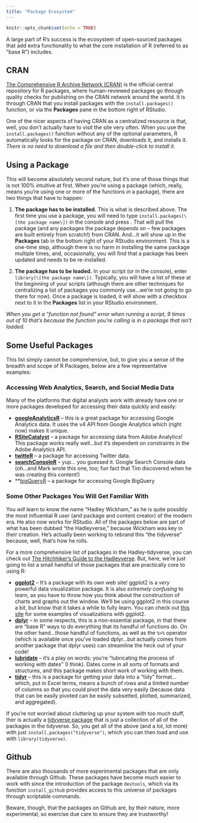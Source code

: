 ```yaml
---
title: "Package Ecosystem"
---
```


```r
knitr::opts_chunk$set(echo = TRUE)
```

A large part of R's success is the ecosystem of open-sourced packages that add extra functionality to what the core installation of R (referred to as "base R") includes.

## CRAN

[The Comprehensive R Archive Network (CRAN)](https://cran.r-project.org/) is the official central repository for R packages, where human-reviewed packages go through quality checks for publishing on the CRAN network around the world. It is through CRAN that you install packages with the `install.packages()` function, or via the **Packages** pane in the bottom right of RStudio.

One of the nicer aspects of having CRAN as a centralized resource is that, well, you don't actually have to visit the site very often. When you use the `install.packages()` function without any of the optional parameters, R automatically looks for the package on CRAN, downloads it, and installs it. _There is no need to download a file and then double-click to install it._

## Using a Package

This will become absolutely second nature, but it's one of those things that is not 100% intuitive at first. When you're using a package (which, really, means you're using one or more of the functions _in_ a package), there are two things that have to happen:

1. **The package has to be installed.** This is what is described above. The first time you use a package, you will need to type `install.packages(\[the package name\])` in the console and press <Enter>. That will pull the package (and any packages the package depends on -- few packages are built entirely from scratch!) from CRAN. And...it will show up in the **Packages** tab in the bottom right of your RStudio environment. This is a one-time step, although there is no harm in installing the same package multiple times, and, occasionally, you will find that a package has been updated and needs to be re-installed.

2. **The package has to be loaded.** In your script (or in the console), enter `library(\[the package name\])`. Typically, you will have a list of these at the beginning of your scripts (although there are other techniques for centralizing a list of packages you commonly use...we're not going to go there for now). Once a package is loaded, it will show with a checkbox next to it in the **Packages** list in your RStudio environment.

_When you get a "function not found" error when running a script, 9 times out of 10 that's because the function you're calling is in a package that isn't loaded._

## Some Useful Packages

This list simply cannot be comprehensive, but, to give you a sense of the breadth and scope of R Packages, below are a few representative examples:

### Accessing Web Analytics, Search, and Social Media Data

Many of the platforms that digital analysts work with already have one or more packages developed for accessing their data quickly and easily:

* **[googleAnalyticsR](http://code.markedmondson.me/googleAnalyticsR/)** -- this is a great package for accessing Google Analytics data. It uses the v4 API from Google Analytics which (right now) makes it unique.
* **[RSiteCatalyst](http://randyzwitch.com/rsitecatalyst/)** -- a package for accessing data from Adobe Analytics! This package works really well...but it's dependent on constraints in the Adobe Analytics API.
* **[twitteR](https://cran.r-project.org/web/packages/twitteR/twitteR.pdf)** -- a package for accessing Twitter data.
* **[searchConsoleR](http://code.markedmondson.me/searchConsoleR/)** -- yup... you guessed it. Google Search Console data (oh...and Mark wrote this one, too; fun fact that Tim discovered when he was creating this content!)
* **[bigQueryR](http://code.markedmondson.me/bigQueryR/) -- a package for accessing Google BigQuery

### Some Other Packages You Will Get Familiar With
You _will_ learn to know the name "Hadley Wickham," as he is quite possibly the most influential R user (and package and content creator) of the modern era. He also now works for RStudio. All of the packages below are part of what has been dubbed "the Hadleyverse," because Wickham was key in their creation. He's actually been working to rebrand this "the tidyverse" because, well, that's how he rolls.

For a more comprehensive list of packages in the Hadley-tidyverse, you can check out [The Hitchhiker's Guide to the Hadleyverse](http://adolfoalvarez.cl/the-hitchhikers-guide-to-the-hadleyverse/). But, here, we're just going to list a small handful of those packages that are practically core to using R:

* **[ggplot2](http://ggplot2.org/)** -- It's a package with its own web site! ggplot2 is a _very_ powerful data visualization package. It is also _extremely confusing_ to learn, as you have to throw how you think about the construction of charts and graphs out the window. We'll be using ggplot2 in this course a bit, but know that it takes a while to fully learn. You can check out [this site](http://www.r-graph-gallery.com/portfolio/ggplot2-package/) for some examples of visualizations with ggplot2.
* **[dplyr](https://www.r-bloggers.com/data-manipulation-with-dplyr/)** -- in some respects, this is a non-essential package, in that there are "base R" ways to do everything that its handful of functions do. On the other hand...those handful of functions, as well as the `%>%` operator (which is available once you've loaded dplyr...but actually comes from another package that dplyr uses) can streamline the heck out of your code!
* **[lubridate](https://rpubs.com/davoodastaraky/lubridate)** -- it's a play on words:  you're "lubricating the process of working with dates" (I think). Dates come in all sorts of formats and structures, and this package makes short work of working with them.
* **[tidyr](https://blog.rstudio.org/2014/07/22/introducing-tidyr/)** -- this is a package for getting your data into a "tidy" format...which, put in Excel terms, means a bunch of rows and a limited number of columns so that you could pivot the data very easily (because data that can be easily pivoted can be easily subsetted, plotted, summarized, and aggregated).

If you're not worried about cluttering up your system with too much stuff, ther is actually a [tidyverse package](http://tidyverse.org/) that is just a collection of all of the packages in the tidyverse. So, you get all of the above (and a lot, lot more) with just `install.packages("tidyverse")`, which you can then load and use with `library(tidyverse)`.

## Github

There are also thousands of more experimental packages that are only available through Github. These packages have become much easier to work with since the introduction of the package `devtools`, which via its function `install_github` provides access to this universe of packages through scriptable commands.

Beware, though, that the packages on Github are, by their nature, more experimental, so exercise due care to ensure they are trustworthy!



